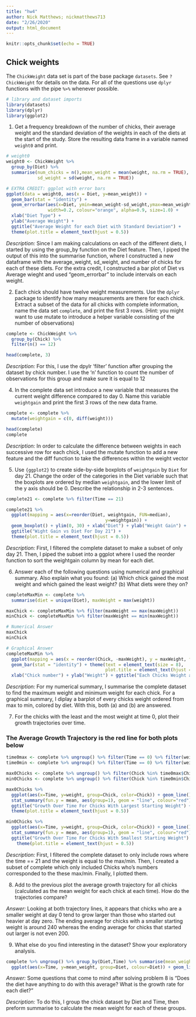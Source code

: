 ```yaml
---
title: "hw4"
author: Nick Matthews; nickmatthews713
date: "2/26/2020"
output: html_document
---
```


```r
knitr::opts_chunk$set(echo = TRUE)
```

## Chick weights

The `ChickWeight` data set is part of the base package `datasets`. See `?ChickWeight` for details on the data.
For all of the questions use `dplyr` functions with the pipe `%>%` whenever possible.
```r
# library and dataset imports
library(datasets)
library(dplyr)
library(ggplot2)
```

1. Get a frequency breakdown of the number of chicks, their average weight and the standard deviation of the weights in each of the diets at the start of the study. Store the resulting data frame in a variable named `weight0` and print.<br>
<!-- 5 pts of extra credit: construct a ggplot that shows average weights by diet with an interval (shown as a line) of +- the standard deviation around the averages. -->

```r
# weight0
weight0 <- ChickWeight %>% 
  group_by(Diet) %>%
  summarise(num_chicks = n(),mean_weight = mean(weight, na.rm = TRUE), 
            sd_weight = sd(weight, na.rm = TRUE))

# EXTRA CREDIT: ggplot with error bars
ggplot(data = weight0, aes(x = Diet, y=mean_weight)) + 
  geom_bar(stat = "identity") +
  geom_errorbar(aes(x=Diet, ymin=mean_weight-sd_weight,ymax=mean_weight+sd_weight),
                width=0.2, colour="orange", alpha=0.9, size=1.0) + 
  xlab("Diet Type") +
  ylab("Average Weight") + 
  ggtitle("Average Weight for each Diet with Standard Deviation") +
  theme(plot.title = element_text(hjust = 0.5))
```
*Description:* Since I am making calculations on each of the different diets, I started
by using the group_by function on the Diet feature. Then, I piped the output of this into the summarise function, where I constructed a new dataframe with the average_weight,
sd_weight, and number of chicks for each of these diets. For the extra credit, I
constructed a bar plot of Diet vs Average wieght and used "geom_errorbar" to include
intervals on each weight.

2. Each chick should have twelve weight measurements. Use the `dplyr` package to identify how many measurements are there for each chick. Extract a subset of the data for all chicks with complete information, name the data set `complete`, and print the first 3 rows. (Hint: you might want to use mutate to introduce a helper variable consisting of the number of observations)

```r

complete <- ChickWeight %>%
  group_by(Chick) %>%
  filter(n() == 12)

head(complete, 3)

```

*Description:* For this, I use the dpylr 'filter' function after grouping the dataset by chick number. I use the 'n' function to count the number of observations
for this group and make sure it is equal to 12

4. In the complete data set introduce a new variable that measures the current weight difference compared to day 0. Name this variable  `weightgain` and print the first 3 rows of the new data frame.

```r

complete <- complete %>%
  mutate(weightgain = c(0, diff(weight)))

head(complete)
complete

```

*Description:* In order to calculate the difference between weights in each successive row for each chick, I used the mutate function to add a new feature and
the diff function to take the differences within the weight vector

5. Use `{ggplot2}` to create side-by-side boxplots of `weightgain` by `Diet` for day 21. Change the order of the categories in the Diet variable such that the boxplots are ordered by median `weightgain`, and the lower limit of the y axis should be 0. Describe the relationship in 2-3 sentences. 

```r

complete21 <- complete %>% filter(Time == 21)

complete21 %>% 
  ggplot(mapping = aes(x=reorder(Diet, weightgain, FUN=median),
                                      y=weightgain)) + 
  geom_boxplot() + ylim(0, 30) + xlab("Diet") + ylab("Weight Gain") +
  ggtitle("Wight Gain vs Diet For Day 21") + 
  theme(plot.title = element_text(hjust = 0.5))

```

*Description:* First, I filtered the complete dataset to make a subset of only
day 21. Then, I piped the subset into a ggplot where I used the reorder function
to sort the weightgain column by mean for each diet.

6. Answer each of the following questions using numerical and graphical summary. Also explain what you found: (a) Which chick gained the most weight and which gained the least weight? (b) What diets were they on?

```r

completeMaxMin <- complete %>% 
  summarise(diet = unique(Diet), maxWeight = max(weight))

maxChick <- completeMaxMin %>% filter(maxWeight == max(maxWeight))
minChick <- completeMaxMin %>% filter(maxWeight == min(maxWeight))

# Numerical Answer
maxChick
minChick

# Graphical Answer
completeMaxMin %>%
  ggplot(mapping = aes(x = reorder(Chick, -maxWeight), y = maxWeight, fill=diet)) +
  geom_bar(stat = "identity") + theme(text = element_text(size = 8),
                                      plot.title = element_text(hjust = 0.5)) + 
  xlab("Chick number") + ylab("Weight") + ggtitle("Each Chicks Weight and Diet")

```

*Description:* For my numerical summary, I summarise the complete dataset to find the maximum weight and minimum weight for each chick. For a graphical summary, I diplay a barplot of every chicks weight ordered from max to min, colored by diet. With this, both (a) and (b) are answered.

7. For the chicks with the least and the most weight at time 0, plot their growth trajectories over time. </br>

### The Average Growth Trajectory is the red line for both plots below

```r
 
time0max <- complete %>% ungroup() %>% filter(Time == 0) %>% filter(weight == max(weight)) 
time0min <- complete %>% ungroup() %>% filter(Time == 0) %>% filter(weight == min(weight)) 

max0Chicks <- complete %>% ungroup() %>% filter(Chick %in% time0max$Chick)
min0Chicks <- complete %>% ungroup() %>% filter(Chick %in% time0min$Chick)

max0Chicks %>%
  ggplot(aes(x=Time, y=weight, group=Chick, color=Chick)) + geom_line() + 
  stat_summary(fun.y = mean, aes(group=1), geom = "line", colour="red") +
  ggtitle("Growth Over Time For Chicks With Largest Starting Weight") + 
  theme(plot.title = element_text(hjust = 0.5))

min0Chicks %>%
  ggplot(aes(x=Time, y=weight, group=Chick, color=Chick)) + geom_line() + 
  stat_summary(fun.y = mean, aes(group=1), geom = "line", colour="red") +
  ggtitle("Growth Over Time For Chicks With Smallest Starting Weight") + 
    theme(plot.title = element_text(hjust = 0.5))

```

*Description:* First, I filtered the complete dataset to only include rows where the time == 21 and the weight is
equal to the max/min. Then, I created a subset of complete which only included Chicks who's numbers corresponded
to the these max/min. Finally, I plotted them.

8. Add to the previous plot the average growth trajectory for all chicks (calculated as the mean weight for each chick at each time). How do the trajectories compare?

*Answer:* Looking at both trajectory lines, it appears that chicks who are a smaller weight at day 0 tend to grow larger than those who started out heavier at day zero. The ending average for chicks with a smaller starting weight is around 240 whereas the ending average for chicks that started out larger is not even 200.

9. What else do you find interesting in the dataset? Show your exploratory analysis.

```r

complete %>% ungroup() %>% group_by(Diet,Time) %>% summarise(mean_weight = mean(weight)) %>%
  ggplot(aes(x=Time, y=mean_weight, group=Diet, colour=Diet)) + geom_line()


```

*Answer:* Some questions that come to mind after solving problem 8 is "Does the diet have anything to do with this
average? What is the growth rate for each diet?"

*Description:* To do this, I group the chick dataset by Diet and Time, then preform summarise to calculate the mean
weight for each of these groups.